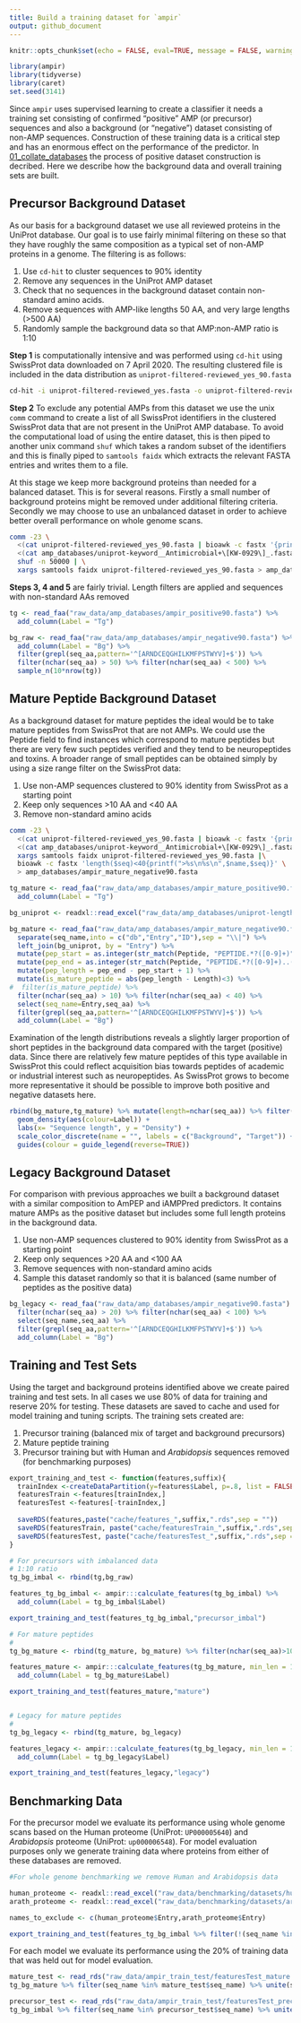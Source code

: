 ```yaml
---
title: Build a training dataset for `ampir`
output: github_document
---
```


```r
knitr::opts_chunk$set(echo = FALSE, eval=TRUE, message = FALSE, warning = FALSE)
```


```r
library(ampir)
library(tidyverse)
library(caret)
set.seed(3141)
```

Since `ampir` uses supervised learning to create a classifier it needs a training set consisting of confirmed "positive" AMP (or precursor) sequences and also a background (or "negative") dataset consisting of non-AMP sequences. Construction of these training data is a critical step and has an enormous effect on the performance of the predictor. In [01_collate_databases](01_collate_databases.md) the process of positive dataset construction is decribed. Here we describe how the background data and overall training sets are built.

## Precursor Background Dataset

As our basis for a background dataset we use all reviewed proteins in the UniProt database. Our goal is to use fairly minimal filtering on these so that they have roughly the same composition as a typical set of non-AMP proteins in a genome. The filtering is as follows:

1. Use `cd-hit` to cluster sequences to 90% identity
2. Remove any sequences in the UniProt AMP dataset
3. Check that no sequences in the background dataset contain non-standard amino acids. 
4. Remove sequences with AMP-like lengths 50 AA, and very large lengths (>500 AA)
5. Randomly sample the background data so that AMP:non-AMP ratio is 1:10

**Step 1** is computationally intensive and was performed using `cd-hit` using SwissProt data downloaded on 7 April 2020. The resulting clustered file is included in the data distribution as `uniprot-filtered-reviewed_yes_90.fasta`

```bash
cd-hit -i uniprot-filtered-reviewed_yes.fasta -o uniprot-filtered-reviewed_yes_90.fasta -c 0.90 -g 1 -T 32 -M 300000
```

**Step 2** To exclude any potential AMPs from this dataset we use the unix `comm` command to create a list of all SwissProt identifiers in the clustered SwissProt data that are not present in the UniProt AMP database. To avoid the computational load of using the entire dataset, this is then piped to another unix command `shuf` which takes a random subset of the identifiers and this is finally piped to `samtools faidx` which extracts the relevant FASTA entries and writes them to a file. 

At this stage we keep more background proteins than needed for a balanced dataset. This is for several reasons. Firstly a small number of background proteins might be removed under additional filtering criteria. Secondly we may choose to use an unbalanced dataset in order to achieve better overall performance on whole genome scans.

```bash
comm -23 \
  <(cat uniprot-filtered-reviewed_yes_90.fasta | bioawk -c fastx '{print $name}' | sort) \
  <(cat amp_databases/uniprot-keyword__Antimicrobial+\[KW-0929\]_.fasta | bioawk -c fastx '{print $name}' | sort) | \
  shuf -n 50000 | \
  xargs samtools faidx uniprot-filtered-reviewed_yes_90.fasta > amp_databases/ampir_negative90.fasta
```

**Steps 3, 4 and 5** are fairly trivial. Length filters are applied and sequences with non-standard AAs removed

```r
tg <- read_faa("raw_data/amp_databases/ampir_positive90.fasta") %>%
  add_column(Label = "Tg")

bg_raw <- read_faa("raw_data/amp_databases/ampir_negative90.fasta") %>%
  add_column(Label = "Bg") %>% 
  filter(grepl(seq_aa,pattern='^[ARNDCEQGHILKMFPSTWYV]+$')) %>% 
  filter(nchar(seq_aa) > 50) %>% filter(nchar(seq_aa) < 500) %>% 
  sample_n(10*nrow(tg))
```

## Mature Peptide Background Dataset

As a background dataset for mature peptides the ideal would be to take mature peptides from SwissProt that are not AMPs. We could use the Peptide field to find instances which correspond to mature peptides but there are very few such peptides verified and they tend to be neuropeptides and toxins. A broader range of small peptides can be obtained simply by using a size range filter on the SwissProt data: 

1. Use non-AMP sequences clustered to 90% identity from SwissProt as a starting point
2. Keep only sequences >10 AA and <40 AA
3. Remove non-standard amino acids

```bash
comm -23 \
  <(cat uniprot-filtered-reviewed_yes_90.fasta | bioawk -c fastx '{print $name}' | sort) \
  <(cat amp_databases/uniprot-keyword__Antimicrobial+\[KW-0929\]_.fasta | bioawk -c fastx '{print $name}' | sort) | \
  xargs samtools faidx uniprot-filtered-reviewed_yes_90.fasta |\
  bioawk -c fastx 'length($seq)<40{printf(">%s\n%s\n",$name,$seq)}' \
  > amp_databases/ampir_mature_negative90.fasta
```

```r
tg_mature <- read_faa("raw_data/amp_databases/ampir_mature_positive90.fasta") %>% 
  add_column(Label = "Tg")

bg_uniprot <- readxl::read_excel("raw_data/amp_databases/uniprot-length_[0+TO+60]+NOT+keyword__Antimicrobial+[KW-0929]_+A--.xlsx")

bg_mature <- read_faa("raw_data/amp_databases/ampir_mature_negative90.fasta") %>%
  separate(seq_name,into = c("db","Entry","ID"),sep = "\\|") %>% 
  left_join(bg_uniprot, by = "Entry") %>% 
  mutate(pep_start = as.integer(str_match(Peptide, "PEPTIDE.*?([0-9]+)")[,2])) %>% 
  mutate(pep_end = as.integer(str_match(Peptide, "PEPTIDE.*?([0-9]+)..([0-9]+)")[,3])) %>% 
  mutate(pep_length = pep_end - pep_start + 1) %>% 
  mutate(is_mature_peptide = abs(pep_length - Length)<3) %>% 
#  filter(is_mature_peptide) %>% 
  filter(nchar(seq_aa) > 10) %>% filter(nchar(seq_aa) < 40) %>% 
  select(seq_name=Entry,seq_aa) %>% 
  filter(grepl(seq_aa,pattern='^[ARNDCEQGHILKMFPSTWYV]+$')) %>% 
  add_column(Label = "Bg") 
```

Examination of the length distributions reveals a slightly larger proportion of short peptides in the background data compared with the target (positive) data. Since there are relatively few mature peptides of this type available in SwissProt this could reflect acquisition bias towards peptides of academic or industrial interest such as neuropeptides. As SwissProt grows to become more representative it should be possible to improve both positive and negative datasets here.

```r
rbind(bg_mature,tg_mature) %>% mutate(length=nchar(seq_aa)) %>% filter(length>10) %>% ggplot(aes(x=length)) + 
  geom_density(aes(colour=Label)) +
  labs(x= "Sequence length", y = "Density") +
  scale_color_discrete(name = "", labels = c("Background", "Target")) +
  guides(colour = guide_legend(reverse=TRUE))
```



## Legacy Background Dataset

For comparison with previous approaches we built a background dataset with a similar composition to AmPEP and iAMPPred predictors. It contains mature AMPs as the positive dataset but includes some full length proteins in the background data. 

1. Use non-AMP sequences clustered to 90% identity from SwissProt as a starting point
2. Keep only sequences >20 AA and <100 AA
3. Remove sequences with non-standard amino acids
4. Sample this dataset randomly so that it is balanced (same number of peptides as the positive data)

```r
bg_legacy <- read_faa("raw_data/amp_databases/ampir_negative90.fasta") %>% 
  filter(nchar(seq_aa) > 20) %>% filter(nchar(seq_aa) < 100) %>% 
  select(seq_name,seq_aa) %>% 
  filter(grepl(seq_aa,pattern='^[ARNDCEQGHILKMFPSTWYV]+$')) %>% 
  add_column(Label = "Bg") 
```

## Training and Test Sets

Using the target and background proteins identified above we create paired training and test sets. In all cases we use 80% of data for training and reserve 20% for testing. These datasets are saved to cache and used for model training and tuning scripts. The training sets created are:

1. Precursor training (balanced mix of target and background precursors)
2. Mature peptide training
3. Precursor training but with Human and *Arabidopsis* sequences removed (for benchmarking purposes)

```r
export_training_and_test <- function(features,suffix){
  trainIndex <-createDataPartition(y=features$Label, p=.8, list = FALSE)
  featuresTrain <-features[trainIndex,]
  featuresTest <-features[-trainIndex,]
  
  saveRDS(features,paste("cache/features_",suffix,".rds",sep = ""))
  saveRDS(featuresTrain, paste("cache/featuresTrain_",suffix,".rds",sep = ""))
  saveRDS(featuresTest, paste("cache/featuresTest_",suffix,".rds",sep = ""))
}
```


```r
# For precursors with imbalanced data
# 1:10 ratio
tg_bg_imbal <- rbind(tg,bg_raw)

features_tg_bg_imbal <- ampir:::calculate_features(tg_bg_imbal) %>% 
  add_column(Label = tg_bg_imbal$Label)

export_training_and_test(features_tg_bg_imbal,"precursor_imbal")
```


```r
# For mature peptides
#
tg_bg_mature <- rbind(tg_mature, bg_mature) %>% filter(nchar(seq_aa)>10)

features_mature <- ampir:::calculate_features(tg_bg_mature, min_len = 10) %>% 
  add_column(Label = tg_bg_mature$Label)

export_training_and_test(features_mature,"mature")


# Legacy for mature peptides
#
tg_bg_legacy <- rbind(tg_mature, bg_legacy)

features_legacy <- ampir:::calculate_features(tg_bg_legacy, min_len = 10) %>% 
  add_column(Label = tg_bg_legacy$Label)

export_training_and_test(features_legacy,"legacy")

```


## Benchmarking Data

For the precursor model we evaluate its performance using whole genome scans based on the Human proteome (UniProt: `UP000005640`) and *Arabidopsis* proteome (UniProt: `up000006548`). For model evaluation purposes only we generate training data where proteins from either of these databases are removed.

```r
#For whole genome benchmarking we remove Human and Arabidopsis data

human_proteome <- readxl::read_excel("raw_data/benchmarking/datasets/human/uniprot-proteome_UP000005640.xlsx",guess_max = 10000)
arath_proteome <- readxl::read_excel("raw_data/benchmarking/datasets/arath/uniprot-proteome_up000006548.xlsx",guess_max = 40000)

names_to_exclude <- c(human_proteome$Entry,arath_proteome$Entry)

export_training_and_test(features_tg_bg_imbal %>% filter(!(seq_name %in% names_to_exclude)),"precursor_imbal_nobench")
```

For each model we evaluate its performance using the 20% of training data that was held out for model evaluation.  

```r
mature_test <- read_rds("raw_data/ampir_train_test/featuresTest_mature.rds")
tg_bg_mature %>% filter(seq_name %in% mature_test$seq_name) %>% unite(seq_name,seq_name,Label) %>% df_to_faa("raw_data/benchmarking/datasets/ampir/mature_eval.fasta")

precursor_test <- read_rds("raw_data/ampir_train_test/featuresTest_precursor_imbal.rds")
tg_bg_imbal %>% filter(seq_name %in% precursor_test$seq_name) %>% unite(seq_name,seq_name,Label) %>% df_to_faa("raw_data/benchmarking/datasets/ampir/precursor_eval.fasta")
```






